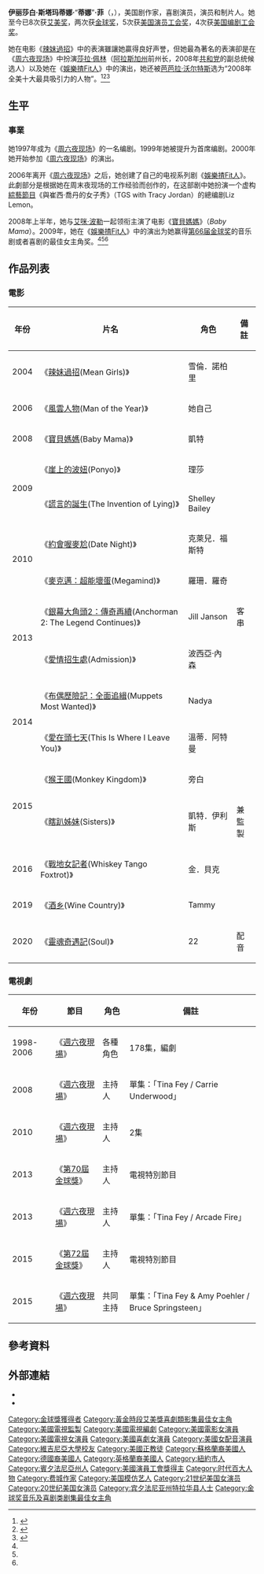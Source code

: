 {{NoteTA
|T=zh-cn:蒂娜·菲;zh-tw:蒂娜·費;zh-hk:天娜·菲;
|G1=TV
|G2=Movie
|1=zh-cn:蒂娜·菲; zh-tw:蒂娜·費; zh-hk:天娜·菲;
|2=zh-cn:蒂娜; zh-tw:蒂娜; zh-hk:天娜;
}}
{{藝人
| type = 女演員
| name = 蒂娜·菲<br>Tina Fey
| image = Tina Fey Muppets Most Wanted Premiere (cropped).jpg
| image_size = 250px
| caption = 在 ''Muppets Most Wanted''的首映禮上
| birthname = 伊丽莎白·斯塔玛蒂娜·菲
| birthdate = {{birth date and age|1970|5|18}}
| birthplace = {{USA}}[[宾西法尼亚州|宾西法尼亚州]]{{link-en|上達比鎮區|Upper Darby Township, Delaware County, Pennsylvania}}
| country = {{USA}}
| occupation = [[女演员|女演员]]、[[剧作家|剧作家]]、[[执行制作人|执行制作人]]
| yearsactive = 1997年—至今
| spouse = {{marriage|{{link-en|杰夫·里奇蒙德|Jeff Richmond}}|2001|}}
| children = 二女<ref name="Reardanz2005">{{cite news|title='SNL' Star Tina Fey Gives Birth to Girl|agency=[[Associated_Press|Associated Press]] |work= [[San_Francisco_Chronicle|San Francisco Chronicle]]|accessdate=2007-11-17|date=October 1, 2005|url=http://www.sfgate.com/cgi-bin/blogs/dailydish/detail?entry_id=786 | first=Karen | last=Reardanz}}</ref><ref name="People2011">{{cite news |title=Tina Fey Welcomes Daughter Penelope Athena|work=[[People_(magazine)|People]]|accessdate=2019-02-01|date=August 12, 2011|url=https://people.com/parents/tina-fey-baby-born-daughter-penelope-athena/| first=Sara |last=Hammel}}</ref>
| emmyawards = '''綜藝/音樂/喜劇節目最佳編劇'''<br>2002年 《[[周六夜现场|周六夜现场]]》<br>'''最佳喜劇'''<br>2007年 《[[娛樂揸Fit人|娛樂揸Fit人]]》<br>2008年 《[[娛樂揸Fit人|娛樂揸Fit人]]》<br>2009年 《[[娛樂揸Fit人|娛樂揸Fit人]]》<br>'''喜劇類最佳女主角'''<br>2008年 《[[娛樂揸Fit人|娛樂揸Fit人]]》<br>'''喜劇類最佳編劇'''<br>2008年 《[[娛樂揸Fit人|娛樂揸Fit人]]》<br>'''[[黃金時段艾美獎喜劇類最佳女客串演員|喜劇類最佳女客串演員]]'''<br>2009年 《[[週六夜現場|週六夜現場]]》
| goldenglobeawards = '''最佳音樂及喜劇影集'''<br>2008年 《[[娛樂揸Fit人|娛樂揸Fit人]]》<br>'''音樂及喜劇類最佳電視女主角'''<br>2008年 《[[娛樂揸Fit人|娛樂揸Fit人]]》<br>2009年 《[[娛樂揸Fit人|娛樂揸Fit人]]》
|sagawards='''喜劇類最佳電視女主角'''<br>2008年 《[[娛樂揸Fit人|娛樂揸Fit人]]》<br>2009年 《[[娛樂揸Fit人|娛樂揸Fit人]]》<br>2010年 《[[娛樂揸Fit人|娛樂揸Fit人]]》<br>'''喜劇類最佳整體效果獎'''<br>2009年 《[[娛樂揸Fit人|娛樂揸Fit人]]》
}}
'''伊丽莎白·斯塔玛蒂娜·'''“'''蒂娜'''”'''·菲'''（{{lang-en|'''Elizabeth Stamatina '''"'''Tina'''"''' Fey'''}}，{{bd|1970年|5月18日|catIdx=Fey}}），美国剧作家，喜剧演员，演员和制片人。她至今已8次获[[艾美奖|艾美奖]]，两次获[[金球奖|金球奖]]，5次获[[美国演员工会奖|美国演员工会奖]]，4次获[[美国编剧工会奖|美国编剧工会奖]]。

她在电影《[[辣妹過招|辣妹過招]]》中的表演雖讓她贏得良好声誉，但她最為著名的表演卻是在《[[周六夜现场|周六夜现场]]》中扮演[[莎拉·佩林|莎拉·佩林]]（[[阿拉斯加州|阿拉斯加州]]前州长，2008年[[共和黨_(美國)|共和党]]的副总统候选人）以及她在《[[娛樂揸Fit人|娛樂揸Fit人]]》中的演出，她还被[[芭芭拉·沃尔特斯|芭芭拉·沃尔特斯]]选为“2008年全美十大最具吸引力的人物”。<ref name=":0">{{Cite news|url=http://www.niusnews.com/=P2eisij8|title=誰能比她更幽默？喜劇天后Tina Fey蒂娜費|last=|first=|date=|work=|newspaper=[[妞新聞_niusnews|妞新聞 niusnews]]|accessdate=2017-03-10|language=zh-tw}}</ref><ref name=":1">{{Cite web|url=http://www.imdb.com/name/nm0275486/bio|title=Tina Fey|accessdate=2017-03-10|author=|date=|work=[[IMDb|IMDb]]|publisher=}}</ref><ref name=":2">{{Cite news|url=http://www.npr.org/templates/story/story.php?storyId=96494481|title=Tina Fey: Sarah Palin And 'Saturday Night' Satire|last=|first=|date=|work=|newspaper=[[NPR|NPR]].org|accessdate=2017-03-10|language=en|archive-date=2014-08-08|archive-url=https://web.archive.org/web/20140808054901/http://www.npr.org/templates/story/story.php?storyId=96494481|dead-url=no}}</ref>

==生平==
===事業===
她1997年成为《[[周六夜现场|周六夜现场]]》的一名编剧。1999年她被提升为首席编剧。2000年她开始参加《[[周六夜现场|周六夜现场]]》的演出。

2006年离开《[[周六夜现场|周六夜现场]]》之后，她创建了自己的电视系列剧《[[娛樂揸Fit人|娛樂揸Fit人]]》。此劇部分是根据她在周末夜现场的工作经验而创作的，在这部剧中她扮演一个虚构[[綜藝節目|綜藝節目]]《與崔西·喬丹的女子秀》（TGS with Tracy Jordan）的總编剧Liz Lemon。

2008年上半年，她与[[艾咪·波勒|艾咪·波勒]]一起领衔主演了电影《[[寶貝媽媽|寶貝媽媽]]》（''Baby Mama''）。2009年，她在《[[娛樂揸Fit人|娛樂揸Fit人]]》中的演出为她赢得[[第66届金球奖|第66届金球奖]]的音乐剧或者喜剧的最佳女主角奖。<ref name=":0" /><ref name=":1" /><ref name=":2" />

==作品列表==
===電影===
{|class="wikitable"
|-
!年份!!片名!!角色!!備註
|-
|2004||《[[辣妹過招|辣妹過招]](Mean Girls)》||雪倫．諾柏里||
|-
|2006||《[[風雲人物|風雲人物]](Man of the Year)》||她自己||
|-
|2008||《[[寶貝媽媽|寶貝媽媽]](Baby Mama)》||凱特||
|-
|rowspan="2"|2009||《[[崖上的波妞|崖上的波妞]](Ponyo)》||理莎||
|-
|《[[謊言的誕生|謊言的誕生]](The Invention of Lying)》||Shelley Bailey||
|-
|rowspan="2"|2010||《[[約會喔麥尬|約會喔麥尬]](Date Night)》||克萊兒．福斯特||
|-
|《[[麥克邁：超能壞蛋|麥克邁：超能壞蛋]](Megamind)》||羅珊．羅奇||
|-
|rowspan="2"|2013||《[[銀幕大角頭2：傳奇再續|銀幕大角頭2：傳奇再續]](Anchorman 2: The Legend Continues)》||Jill Janson||客串
|-
|《[[愛情招生處|愛情招生處]](Admission)》||波西亞·內森||
|-
|rowspan="2"|2014||《[[布偶歷險記：全面追緝|布偶歷險記：全面追緝]](Muppets Most Wanted)》||Nadya||
|-
|《[[愛在頭七天|愛在頭七天]](This Is Where I Leave You)》||溫蒂．阿特曼||
|-
|rowspan="2"|2015||《[[猴王國|猴王國]](Monkey Kingdom)》||旁白||
|-
|《[[瞎趴姊妹|瞎趴姊妹]](Sisters)》||凱特．伊利斯||兼監製
|-
|2016||《[[戰地女記者|戰地女記者]](Whiskey Tango Foxtrot)》||金．貝克||
|-
|2019||《[[酒乡|酒乡]](Wine Country)》||Tammy||
|-
|2020||《[[靈魂奇遇記|靈魂奇遇記]](Soul)》||22||配音
|}

===電視劇===
{|class="wikitable"
|-
!年份!!節目!!角色!!備註
|-
|1998-2006||《[[週六夜現場|週六夜現場]]》||各種角色||178集，編劇
|-
|2008||《[[週六夜現場|週六夜現場]]》||主持人||單集：「Tina Fey / Carrie Underwood」
|-
|2010||《[[週六夜現場|週六夜現場]]》||主持人||2集
|-
|2013||《[[第70屆金球獎|第70屆金球獎]]》||主持人||電視特別節目
|-
|2013||《[[週六夜現場|週六夜現場]]》||主持人||單集：「Tina Fey / Arcade Fire」
|-
|2015||《[[第72屆金球獎|第72屆金球獎]]》||主持人||電視特別節目
|-
|2015||《[[週六夜現場|週六夜現場]]》||共同主持||單集：「Tina Fey & Amy Poehler / Bruce Springsteen」
|}

== 參考資料 ==
{{Reflist|colwidth=|}}

==外部連結==
{{Commons category|Tina Fey}}
*{{imdb|id=0275486}}
*{{people.com}}

{{黃金時段艾美獎最佳喜劇類影集客串女演員}}
{{黄金时段艾美奖最佳喜剧类电视系列剧女主角}}
{{金球奖音乐喜剧类剧集最佳女主角}}

{{Authority control}}
{{DEFAULTSORT:Fey, Tina}}
[[Category:金球獎獲得者|Category:金球獎獲得者]]
[[Category:黃金時段艾美獎喜劇類影集最佳女主角|Category:黃金時段艾美獎喜劇類影集最佳女主角]]
[[Category:美國電視監製|Category:美國電視監製]]
[[Category:美國電視編劇|Category:美國電視編劇]]
[[Category:美國電影女演員|Category:美國電影女演員]]
[[Category:美國電視女演員|Category:美國電視女演員]]
[[Category:美國喜劇女演員|Category:美國喜劇女演員]]
[[Category:美國女配音演員|Category:美國女配音演員]]
[[Category:維吉尼亞大學校友|Category:維吉尼亞大學校友]]
[[Category:美國正教徒|Category:美國正教徒]]
[[Category:蘇格蘭裔美國人|Category:蘇格蘭裔美國人]]
[[Category:德國裔美國人|Category:德國裔美國人]]
[[Category:英格蘭裔美國人|Category:英格蘭裔美國人]]
[[Category:紐約市人|Category:紐約市人]]
[[Category:賓夕法尼亞州人|Category:賓夕法尼亞州人]]
[[Category:美國演員工會獎得主|Category:美國演員工會獎得主]]
[[Category:时代百大人物|Category:时代百大人物]]
[[Category:费城作家|Category:费城作家]]
[[Category:美国模仿艺人|Category:美国模仿艺人]]
[[Category:21世纪美国女演员|Category:21世纪美国女演员]]
[[Category:20世纪美国女演员|Category:20世纪美国女演员]]
[[Category:宾夕法尼亚州特拉华县人士|Category:宾夕法尼亚州特拉华县人士]]
[[Category:金球奖音乐及喜剧类剧集最佳女主角|Category:金球奖音乐及喜剧类剧集最佳女主角]]